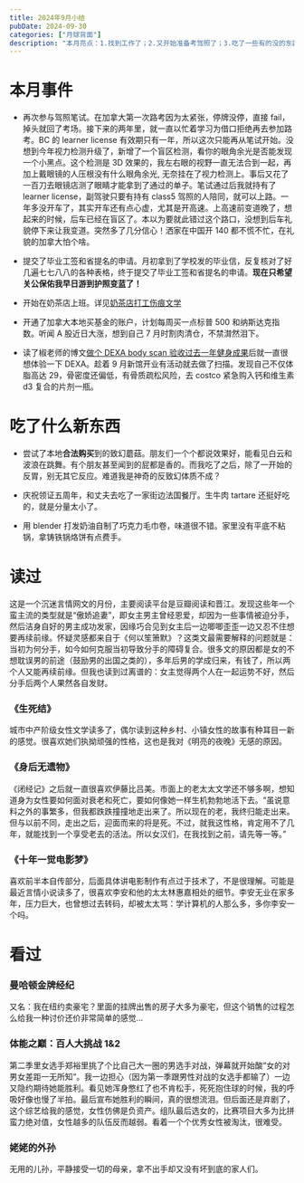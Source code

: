 ```yaml
---
title: 2024年9月小结
pubDate: 2024-09-30
categories: ["月球背面"]
description: "本月亮点：1.找到工作了；2.又开始准备考驾照了；3.吃了一些有的没的东西"
---
```



# 本月事件

- 再次参与驾照笔试。在加拿大第一次路考因为太紧张，停牌没停，直接 fail，掉头就回了考场。接下来的两年里，就一直以忙着学习为借口拒绝再去参加路考。BC 的 learner license 有效期只有一年，所以这次只能再从笔试开始。没想到今年视力检测升级了，新增了一个盲区检测，看你的眼角余光是否能发现一个小黑点。这个检测是 3D 效果的，我左右眼的视野一直无法合到一起，再加上戴眼镜的人压根没有什么眼角余光, 无奈挂在了视力检测上。事后又花了一百刀去眼镜店测了眼睛才能拿到了通过的单子。笔试通过后我就持有了 learner license，副驾驶只要有持有 class5 驾照的人陪同，就可以上路。一年多没开车了，其实开车还有点心虚，尤其是开高速。上高速前变道晚了，想起来的时候，后车已经在盲区了。本以为要就此错过这个路口，没想到后车礼貌停下来让我变道。突然多了几分信心！洒家在中国开 140 都不慌不忙，在礼貌的加拿大怕个啥。

- 提交了毕业工签和省提名的申请。月初拿到了学校发的毕业信，反复核对了好几遍七七八八的各种表格，终于提交了毕业工签和省提名的申请。**现在只希望关公保佑我早日游到护照变蓝了！**

- 开始在奶茶店上班。详见[奶茶店打工伤痕文学](https://josiewei2023.github.io/posts/bubble-tea-working-experience/)

- 开通了加拿大本地买基金的账户，计划每周买一点标普 500 和纳斯达克指数。听闻 A 股近日大涨，想到自己 7 月时割肉清仓，不禁潸然泪下。

- 读了椒老师的博文[做个 DEXA body scan 验收过去一年健身成果](https://blog.douchi.space/body-review-dexa/#gsc.tab=0)后就一直很想体验一下 DEXA。趁着 9 月新馆开业有活动就去做了扫描。发现自己不仅体脂高达 29，骨密度还偏低，有骨质疏松风险，去 costco 紧急购入钙和维生素 d3 复合的片剂一瓶。

# 吃了什么新东西

- 尝试了本地**合法购买**到的致幻蘑菇。朋友们一个个都说效果好，能看见白云和波浪在跳舞。有个朋友甚至闻到的屁都是香的。而我吃了之后，除了一开始的反胃，别无其它反应。难道我是神奇的反致幻体质不成？

- 庆祝领证五周年，和丈夫去吃了一家街边法国餐厅。生牛肉 tartare 还挺好吃的，就是分量太小了。

- 用 blender 打发奶油自制了巧克力毛巾卷，味道很不错。家里没有平底不粘锅，拿铸铁锅烙饼有点费手。

<TwoImageRow
  leftSrc="https://pub-a55ec74b764445bf87cc8622864a75d4.r2.dev/bison-tartare.jpg"
  rightSrc="https://pub-a55ec74b764445bf87cc8622864a75d4.r2.dev/chocolate-roll.jpg"
  alt="一些食物照片"
/>

# 读过

这是一个沉迷言情网文的月份，主要阅读平台是豆瓣阅读和晋江。发现这些年一个蛮主流的类型就是“傲娇追妻”，即女主男主曾经恩爱，却因为一些事情被迫分手，然后洁身自好的男主成功发家，因缘巧合见到女主后一边唧唧歪歪一边又忍不住想要再续前缘。怀疑灵感都来自于《何以笙箫默》？这类文最需要解释的问题就是：当初为何分手，如今如何克服当初导致分手的障碍复合。很多文的原因都是女的不想耽误男的前途（鼓励男的出国之类的），多年后男的学成归来，有钱了，所以两个人又能再续前缘。但我也读到过离谱的：女主觉得两个人在一起运势不好，然后分手后两个人果然各自发财。

### 《生死结》

城市中产阶级女性文学读多了，偶尔读到这种乡村、小镇女性的故事有种耳目一新的感觉。很喜欢她们执拗顽强的性格，这也是我对《明亮的夜晚》无感的原因。

### 《身后无遗物》

《闭经记》之后就一直很喜欢伊藤比吕美。市面上的老太太文学还不够多啊，想知道身为女性要如何面对衰老和死亡，要如何像她一样生机勃勃地活下去。“虽说意料之外的事繁多，但我都跌跌撞撞地走出来了。所以现在的老，我终归能走出来。但与以前不同，走出之后，迎面而来的将是死。不过，就我这性格，肯定用不了几年，就能找到一个享受老去的活法。所以女汉们，在我找到之前，请先等一等。”

### 《十年一觉电影梦》

喜欢前半本自传部分，后面具体讲电影制作有点过于技术了，不是很理解。可能是最近言情小说读多了，很喜欢李安和他的太太林惠嘉相处的细节。李安无业在家多年，压力巨大，也曾想过去转码，却被太太骂：学计算机的人那么多，多你李安一个吗。

# 看过

### 曼哈顿金牌经纪

又名：我在纽约卖豪宅？里面的挂牌出售的房子大多为豪宅，但这个销售的过程怎么给我一种讨价还价非常简单的感觉...

### 体能之巅：百人大挑战 1&2

第二季里女选手郑裕里挑了个比自己大一圈的男选手对战，弹幕就开始酸“女的对男女差距一无所知”。我一边担心（因为第一季跟男性对战的女选手都输了）一边又隐约期待她能胜利。看见她浑身憋红了也不肯松手，死死抱住球的时候，我的呼吸好像也慢了半拍。最后宣布她胜利的瞬间，真的很想流泪。但后面还是弃剧了，这个综艺给我的感觉，女性仿佛是负资产。组队最后选女的，比赛项目大多为比拼蛮力绝对值，女性越多的队伍反而越弱。看着一个个优秀女性被淘汰，很难受。

### 姥姥的外孙

无用的儿孙，平静接受一切的母亲，拿不出手却又没有坏到底的家人们。
